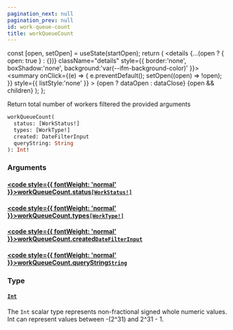 ```yaml
---
pagination_next: null
pagination_prev: null
id: work-queue-count
title: workQueueCount
---
```









  const [open, setOpen] = useState(startOpen);
  return (
    <details {...(open ? { open: true } : {})} className="details" style={{ border:'none', boxShadow:'none', background:'var(--ifm-background-color)' }}>
      <summary
        onClick={(e) => {
          e.preventDefault();
          setOpen((open) => !open);
        }}
        style={{ listStyle:'none' }}
      >
      {open ? dataOpen : dataClose}
      </summary>
      {open && children}
    </details>
  );
};








Return total number of workers filtered the provided arguments


```graphql
workQueueCount(
  status: [WorkStatus!]
  types: [WorkType!]
  created: DateFilterInput
  queryString: String
): Int!
```




### Arguments

#### [<code style={{ fontWeight: 'normal' }}>workQueueCount.<b>status</b></code>](#)<Bullet />[`[WorkStatus!]`](/schema/types/enums/work-status.mdx) <Badge class="badge badge--secondary" text="list"/> <Badge class="badge badge--secondary" text="enum"/> 



#### [<code style={{ fontWeight: 'normal' }}>workQueueCount.<b>types</b></code>](#)<Bullet />[`[WorkType!]`](/schema/types/enums/work-type.mdx) <Badge class="badge badge--secondary" text="list"/> <Badge class="badge badge--secondary" text="enum"/> 



#### [<code style={{ fontWeight: 'normal' }}>workQueueCount.<b>created</b></code>](#)<Bullet />[`DateFilterInput`](/schema/types/inputs/date-filter-input.mdx) <Badge class="badge badge--secondary" text="input"/> 



#### [<code style={{ fontWeight: 'normal' }}>workQueueCount.<b>queryString</b></code>](#)<Bullet />[`String`](/schema/types/scalars/string.mdx) <Badge class="badge badge--secondary" text="scalar"/> 



### Type

#### [`Int`](/schema/types/scalars/int.mdx) <Badge class="badge badge--secondary" text="scalar"/> 
The `Int` scalar type represents non-fractional signed whole numeric values. Int can represent values between -(2^31) and 2^31 - 1.






